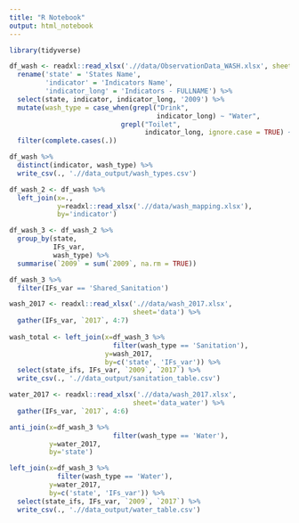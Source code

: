 ```yaml
---
title: "R Notebook"
output: html_notebook
---
```


```r
library(tidyverse)
```

```r
df_wash <- readxl::read_xlsx('.//data/ObservationData_WASH.xlsx', sheet = 'ObservationData') %>% 
  rename('state' = 'States Name',
         'indicator' = 'Indicators Name',
         'indicator_long' = 'Indicators - FULLNAME') %>% 
  select(state, indicator, indicator_long, '2009') %>% 
  mutate(wash_type = case_when(grepl("Drink", 
                                     indicator_long) ~ "Water",
                            grepl("Toilet", 
                                  indicator_long, ignore.case = TRUE) ~"Sanitation")) %>% 
  filter(complete.cases(.))
```

```r
df_wash %>% 
  distinct(indicator, wash_type) %>% 
  write_csv(., './/data_output/wash_types.csv')
```

```r
df_wash_2 <- df_wash %>% 
  left_join(x=.,
            y=readxl::read_xlsx('.//data/wash_mapping.xlsx'),
            by='indicator')
```

```r
df_wash_3 <- df_wash_2 %>% 
  group_by(state,
           IFs_var, 
           wash_type) %>% 
  summarise(`2009` = sum(`2009`, na.rm = TRUE))
```

```r
df_wash_3 %>% 
  filter(IFs_var == 'Shared_Sanitation')
```


```r
wash_2017 <- readxl::read_xlsx('.//data/wash_2017.xlsx', 
                               sheet='data') %>% 
  gather(IFs_var, `2017`, 4:7)
  
wash_total <- left_join(x=df_wash_3 %>% 
                          filter(wash_type == 'Sanitation'),
                        y=wash_2017,
                        by=c('state', 'IFs_var')) %>% 
  select(state_ifs, IFs_var, `2009`, `2017`) %>% 
  write_csv(., './/data_output/sanitation_table.csv')
```

```r
water_2017 <- readxl::read_xlsx('.//data/wash_2017.xlsx', 
                               sheet='data_water') %>% 
  gather(IFs_var, `2017`, 4:6)

anti_join(x=df_wash_3 %>% 
                          filter(wash_type == 'Water'),
          y=water_2017,
          by='state')

left_join(x=df_wash_3 %>% 
            filter(wash_type == 'Water'),
          y=water_2017,
          by=c('state', 'IFs_var')) %>% 
  select(state_ifs, IFs_var, `2009`, `2017`) %>% 
  write_csv(., './/data_output/water_table.csv')

```

